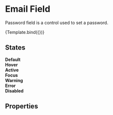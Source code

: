 <!--- Password.stories.mdx --->



<Meta
  title="Components/Inputs/Text/Password"
  component={Text}
  decorators={[withDesign]}
/>

# Email Field

Password field is a control used to set a password.

<Canvas>
  <Story
    name="Password"
    args={{ type: 'password', label: 'Password' }}
    argTypes={argTypes}
    parameters={{
      design: {
        name: 'Figma Design',
        type: 'figma',
        url: 'https://www.figma.com/file/TENnOP4K38G6r3vDL3emCP/AB---Style-Guide?node-id=486%3A18914',
      },
    }}
  >
    {Template.bind({})}
  </Story>
</Canvas>

## States

<Canvas>
  <div>
    <b>Default</b>
    <Text label="Password" type="password" />
  </div>
</Canvas>

<Canvas>
  <div>
    <b>Hover</b>
    <Text label="Password" className="hover" type="password" />
  </div>
</Canvas>

<Canvas>
  <div>
    <b>Active</b>
    <Text label="Password" value="Text" className="active" type="password" />
  </div>
</Canvas>

<Canvas>
  <div>
    <b>Focus</b>
    <Text label="Password" className="focus" type="password" />
  </div>
</Canvas>

<Canvas>
  <div>
    <b>Warning</b>
    <Text
      label="Password"
      helpText="Helper Text"
      helpTextType="warning"
      type="password"
    />
  </div>
</Canvas>

<Canvas>
  <div>
    <b>Error</b>
    <Text
      label="Password"
      helpText="Helper Text"
      helpTextType="danger"
      type="password"
    />
  </div>
</Canvas>

<Canvas>
  <div>
    <b>Disabled</b>
    <Text label="Password" disabled type="password" />
  </div>
</Canvas>

## Properties

<ArgsTable of={Text} />
